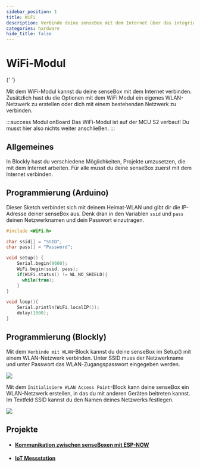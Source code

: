 ```yaml
---
sidebar_position: 1
title: WiFi
description: Verbinde deine senseBox mit dem Internet über das integrierte WiFi-Modul.
categories: hardware
hide_title: false
---
```



# WiFi-Modul

<ImageWithText
  size="xl"
  src={wifiModul}
  alt="SD Modul"
  title="Das WiFi Modul ist auf dem Board direkt mittig verbaut."
/>{' '}

Mit dem WiFi-Modul kannst du deine senseBox mit dem Internet verbinden. Zusätzlich hast du die Optionen mit dem WiFi Modul ein eigenes WLAN-Netzwerk zu erstellen oder dich mit einem bestehenden Netzwerk zu verbinden.

:::success Modul onBoard
Das WiFi-Modul ist auf der MCU S2 verbaut! Du musst hier also nichts weiter anschließen.
:::

## Allgemeines

In Blockly hast du verschiedene Möglichkeiten, Projekte umzusetzen, die mit dem Internet arbeiten. Für alle musst du deine senseBox zuerst mit dem Internet verbinden.

## Programmierung (Arduino)

Dieser Sketch verbindet sich mit deinem Heimat-WLAN und gibt dir die IP-Adresse deiner senseBox aus. Denk dran in den Variablen `ssid` und `pass` deinen Netzwerknamen und dein Passwort einzutragen.

```cpp
#include <WiFi.h>

char ssid[] = "SSID";
char pass[] = "Password";

void setup() {
    Serial.begin(9600);
    WiFi.begin(ssid, pass);
    if(WiFi.status() != WL_NO_SHIELD){
      while(true);
    }
}

void loop(){
    Serial.println(WiFi.localIP());
    delay(1000);
}
```

## Programmierung (Blockly)

Mit dem `Verbinde mit WLAN`-Block kannst du deine senseBox im Setup() mit einem WLAN-Netzwerk verbinden. Unter SSID muss der Netzwerkname und unter Passwort das WLAN-Zugangspasswort eingegeben werden.

![](/img/blockly-bilder/web-wifi/blockly-Web-Wifi-1.svg)

Mit dem `Initialisiere WLAN Access Point`-Block kann deine senseBox ein WLAN-Netzwerk erstellen, in das du mit anderen Geräten beitreten kannst. Im Textfeld SSID kannst du den Namen deines Netzwerks festlegen.

![](/img/blockly-bilder/web-wifi/blockly-Web-Wifi-2.svg)

## Projekte

- #### [Kommunikation zwischen senseBoxen mit ESP-NOW](https://sensebox.de/projects/de/2024-03-24-esp-now)
- #### [IoT Messstation](https://sensebox.de/projects/de/2024-01-10-iotmesstation_s2)

